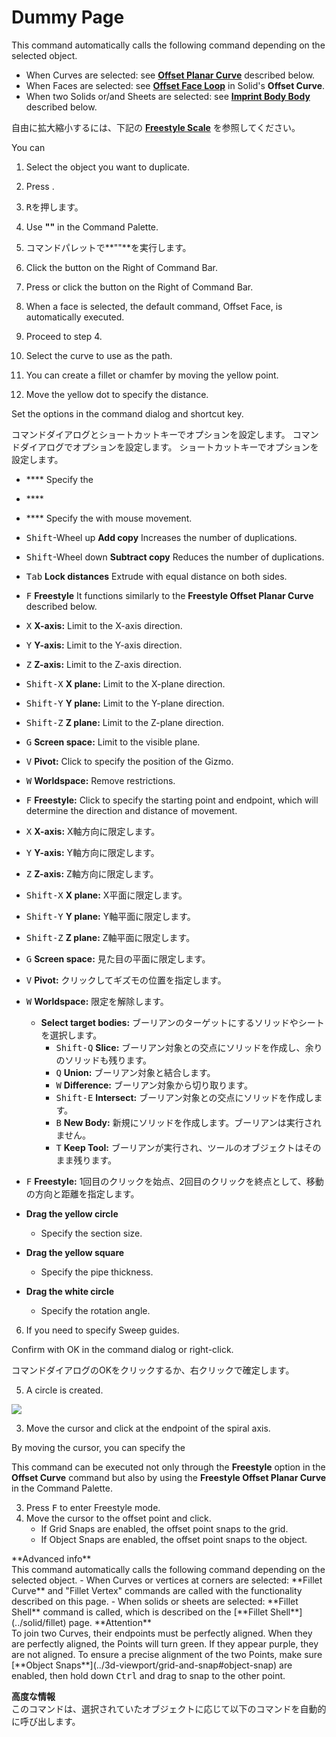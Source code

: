 
# Dummy Page

<Reference shortcut="" command="Curve Array" button="Right of Command Bar" />

This command automatically calls the following command depending on the selected object.
- When Curves are selected: see [**Offset Planar Curve**](#offset-planar-curve) described below.
- When Faces are selected: see [**Offset Face Loop**](../solid/offset-curve#offset-face-loop) in Solid's **Offset Curve**.
- When two Solids or/and Sheets are selected: see [**Imprint Body Body**](#imprint-body-body) described below.

自由に拡大縮小するには、下記の [**Freestyle Scale**](#freestyle-scale) を参照してください。

You can 

1. Select the object you want to duplicate.

2. Press <kbd></kbd>.
2. <kbd>R</kbd>を押します。

2. Use **""** in the Command Palette.
2. コマンドパレットで**""**を実行します。

2. Click the button <ButtonIcon type="button-radial-array" /> on the Right of Command Bar.
2. Press <kbd></kbd> or click the button <ButtonIcon type="button-" /> on the Right of Command Bar.
2. When a face is selected, the default command, Offset Face, is automatically executed.

3. Proceed to step 4.

3. Select the curve to use as the path.
3. You can create a fillet or chamfer by moving the yellow point.
3. Move the yellow dot to specify the distance.

Set the options in the command dialog and shortcut key.

コマンドダイアログとショートカットキーでオプションを設定します。
コマンドダイアログでオプションを設定します。
ショートカットキーでオプションを設定します。

   - **** Specify the 
   - <kbd></kbd> **** 

   - <kbd></kbd> **** Specify the    with mouse movement.

   - <kbd>Shift</kbd>-Wheel up **Add copy** Increases the number of duplications.
   - <kbd>Shift</kbd>-Wheel down **Subtract copy** Reduces the number of duplications.

   - <kbd>Tab</kbd> **Lock distances** Extrude with equal distance on both sides.

   - <kbd>F</kbd> **Freestyle** It functions similarly to the **Freestyle Offset Planar Curve** described below.

   - <kbd>X</kbd> **X-axis:** Limit to the X-axis direction.
   - <kbd>Y</kbd> **Y-axis:** Limit to the Y-axis direction.
   - <kbd>Z</kbd> **Z-axis:** Limit to the Z-axis direction.
   - <kbd>Shift-X</kbd> **X plane:** Limit to the X-plane direction.
   - <kbd>Shift-Y</kbd> **Y plane:** Limit to the Y-plane direction.
   - <kbd>Shift-Z</kbd> **Z plane:** Limit to the Z-plane direction.
   - <kbd>G</kbd> **Screen space:** Limit to the visible plane.
   - <kbd>V</kbd> **Pivot:** Click to specify the position of the Gizmo.
   - <kbd>W</kbd> **Worldspace:** Remove restrictions.



   - <kbd>F</kbd> **Freestyle:** Click to specify the starting point and endpoint, which will determine the direction and distance of movement.

   - <kbd>X</kbd> **X-axis:** X軸方向に限定します。
   - <kbd>Y</kbd> **Y-axis:** Y軸方向に限定します。
   - <kbd>Z</kbd> **Z-axis:** Z軸方向に限定します。
   - <kbd>Shift-X</kbd> **X plane:** X平面に限定します。
   - <kbd>Shift-Y</kbd> **Y plane:** Y軸平面に限定します。
   - <kbd>Shift-Z</kbd> **Z plane:** Z軸平面に限定します。
   - <kbd>G</kbd> **Screen space:** 見た目の平面に限定します。
   - <kbd>V</kbd> **Pivot:** クリックしてギズモの位置を指定します。
   - <kbd>W</kbd> **Worldspace:** 限定を解除します。

      - **Select target bodies:** ブーリアンのターゲットにするソリッドやシートを選択します。
         - <kbd>Shift-Q</kbd> **Slice:** ブーリアン対象との交点にソリッドを作成し、余りのソリッドも残ります。
         - <kbd>Q</kbd> **Union:** ブーリアン対象と結合します。
         - <kbd>W</kbd> **Difference:** ブーリアン対象から切り取ります。
         - <kbd>Shift-E</kbd> **Intersect:** ブーリアン対象との交点にソリッドを作成します。
         - <kbd>B</kbd> **New Body:** 新規にソリッドを作成します。ブーリアンは実行されません。
         - <kbd>T</kbd> **Keep Tool:** ブーリアンが実行され、ツールのオブジェクトはそのまま残ります。

   - <kbd>F</kbd> **Freestyle:** 1回目のクリックを始点、2回目のクリックを終点として、移動の方向と距離を指定します。

   - **Drag the yellow circle**
        - Specify the section size.
   - **Drag the yellow square**
        - Specify the pipe thickness.
   - **Drag the white circle**
        - Specify the rotation angle.


6. If you need to specify Sweep guides.

Confirm with OK in the command dialog or right-click.

コマンドダイアログのOKをクリックするか、右クリックで確定します。

5. A circle is created.

![](/img/hoge.gif)

3. Move the cursor and click at the endpoint of the spiral axis.

By moving the cursor, you can specify the

This command can be executed not only through the **Freestyle** option in the **Offset Curve** command but also by using the **Freestyle Offset Planar Curve** in the Command Palette.

3. Press <kbd>F</kbd> to enter Freestyle mode.
4. Move the cursor to the offset point and click.
   - If Grid Snaps are enabled, the offset point snaps to the grid.
   - If Object Snaps are enabled, the offset point snaps to the object.







<Callout type="info" emoji="ℹ️">
**Advanced info**<br />
This command automatically calls the following command depending on the selected object.
- When Curves or vertices at corners are selected: **Fillet Curve** and "Fillet Vertex" commands are called with the functionality described on this page.
- When solids or sheets are selected: **Fillet Shell** command is called, which is described on the [**Fillet Shell**](../solid/fillet) page.
</Callout>

<Callout emoji="❗">
**Attention**<br />
To join two Curves, their endpoints must be perfectly aligned.
When they are perfectly aligned, the Points will turn green. If they appear purple, they are not aligned.
To ensure a precise alignment of the two Points, make sure [**Object Snaps**](../3d-viewport/grid-and-snap#object-snap) are enabled, then hold down <kbd>Ctrl</kbd> and drag to snap to the other point.
</Callout>

<Callout type="warning" emoji="⚠️">
</Callout>

**高度な情報**<br />
このコマンドは、選択されていたオブジェクトに応じて以下のコマンドを自動的に呼び出します。




